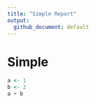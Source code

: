 ```yaml
---
title: "Simple Report"
output:
  github_document: default
---
```


# Simple

```r
a <- 1
b <- 2
a + b
```